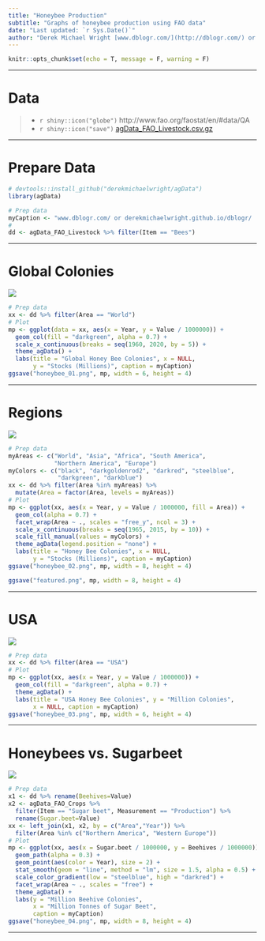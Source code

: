 ```yaml
---
title: "Honeybee Production"
subtitle: "Graphs of honeybee production using FAO data"
date: "Last updated: `r Sys.Date()`"
author: "Derek Michael Wright [www.dblogr.com/](http://dblogr.com/) or [derekmichaelwright.github.io/dblogr](https://derekmichaelwright.github.io/dblogr/) <derek.wright@usask.ca>"
---
```


```r
knitr::opts_chunk$set(echo = T, message = F, warning = F)
```

---

# Data

> - `r shiny::icon("globe")` http://www.fao.org/faostat/en/#data/QA
> - `r shiny::icon("save")` [agData_FAO_Livestock.csv.gz](https://github.com/derekmichaelwright/agData/raw/master/Data/agData_FAO_Livestock.csv.gz)

---

# Prepare Data

```r
# devtools::install_github("derekmichaelwright/agData")
library(agData)
```

```r
# Prep data
myCaption <- "www.dblogr.com/ or derekmichaelwright.github.io/dblogr/ | Data: FAOSTAT"
#
dd <- agData_FAO_Livestock %>% filter(Item == "Bees")
```

---

# Global Colonies

![](honeybee_01.png)

```r
# Prep data
xx <- dd %>% filter(Area == "World")
# Plot
mp <- ggplot(data = xx, aes(x = Year, y = Value / 1000000)) + 
  geom_col(fill = "darkgreen", alpha = 0.7) +
  scale_x_continuous(breaks = seq(1960, 2020, by = 5)) + 
  theme_agData() +
  labs(title = "Global Honey Bee Colonies", x = NULL,
       y = "Stocks (Millions)", caption = myCaption)
ggsave("honeybee_01.png", mp, width = 6, height = 4)
```

---

# Regions

![](honeybee_02.png)

```r
# Prep data
myAreas <- c("World", "Asia", "Africa", "South America", 
             "Northern America", "Europe")
myColors <- c("black", "darkgoldenrod2", "darkred", "steelblue", 
              "darkgreen", "darkblue")
xx <- dd %>% filter(Area %in% myAreas) %>% 
  mutate(Area = factor(Area, levels = myAreas))
# Plot
mp <- ggplot(xx, aes(x = Year, y = Value / 1000000, fill = Area)) + 
  geom_col(alpha = 0.7) +
  facet_wrap(Area ~ ., scales = "free_y", ncol = 3) +
  scale_x_continuous(breaks = seq(1965, 2015, by = 10)) + 
  scale_fill_manual(values = myColors) +
  theme_agData(legend.position = "none") +
  labs(title = "Honey Bee Colonies", x = NULL,
       y = "Stocks (Millions)", caption = myCaption)
ggsave("honeybee_02.png", mp, width = 8, height = 4)
```

```r
ggsave("featured.png", mp, width = 8, height = 4)
```

---

# USA

![](honeybee_03.png)

```r
# Prep data
xx <- dd %>% filter(Area == "USA")
# Plot
mp <- ggplot(xx, aes(x = Year, y = Value / 1000000)) +
  geom_col(fill = "darkgreen", alpha = 0.7) +
  theme_agData() +
  labs(title = "USA Honey Bee Colonies", y = "Million Colonies",
       x = NULL, caption = myCaption)
ggsave("honeybee_03.png", mp, width = 6, height = 4)
```

---

# Honeybees vs. Sugarbeet

![](honeybee_04.png)

```r
# Prep data
x1 <- dd %>% rename(Beehives=Value)
x2 <- agData_FAO_Crops %>% 
  filter(Item == "Sugar beet", Measurement == "Production") %>%
  rename(Sugar.beet=Value)
xx <- left_join(x1, x2, by = c("Area","Year")) %>%
  filter(Area %in% c("Northern America", "Western Europe"))
# Plot
mp <- ggplot(xx, aes(x = Sugar.beet / 1000000, y = Beehives / 1000000)) +
  geom_path(alpha = 0.3) +
  geom_point(aes(color = Year), size = 2) +
  stat_smooth(geom = "line", method = "lm", size = 1.5, alpha = 0.5) +
  scale_color_gradient(low = "steelblue", high = "darkred") +
  facet_wrap(Area ~ ., scales = "free") +
  theme_agData() +
  labs(y = "Million Beehive Colonies", 
       x = "Million Tonnes of Sugar Beet",
       caption = myCaption)
ggsave("honeybee_04.png", mp, width = 8, height = 4)
```

---
